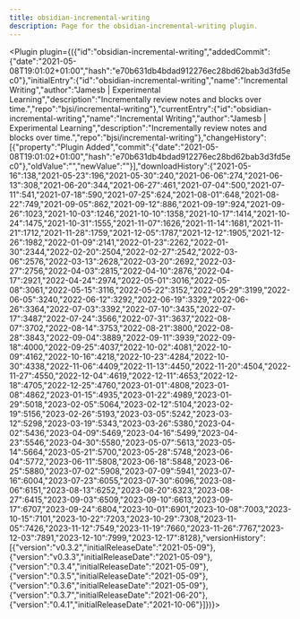 ---
title: obsidian-incremental-writing
description: Page for the obsidian-incremental-writing plugin.
---


<Plugin plugin={({"id":"obsidian-incremental-writing","addedCommit":{"date":"2021-05-08T19:01:02+01:00","hash":"e70b631db4bdad912276ec28bd62bab3d3fd5ec0"},"initialEntry":{"id":"obsidian-incremental-writing","name":"Incremental Writing","author":"Jamesb | Experimental Learning","description":"Incrementally review notes and blocks over time.","repo":"bjsi/incremental-writing"},"currentEntry":{"id":"obsidian-incremental-writing","name":"Incremental Writing","author":"Jamesb | Experimental Learning","description":"Incrementally review notes and blocks over time.","repo":"bjsi/incremental-writing"},"changeHistory":[{"property":"Plugin Added","commit":{"date":"2021-05-08T19:01:02+01:00","hash":"e70b631db4bdad912276ec28bd62bab3d3fd5ec0"},"oldValue":"","newValue":""}],"downloadHistory":{"2021-05-16":138,"2021-05-23":196,"2021-05-30":240,"2021-06-06":274,"2021-06-13":308,"2021-06-20":344,"2021-06-27":461,"2021-07-04":500,"2021-07-11":541,"2021-07-18":590,"2021-07-25":624,"2021-08-01":648,"2021-08-22":749,"2021-09-05":862,"2021-09-12":886,"2021-09-19":924,"2021-09-26":1023,"2021-10-03":1246,"2021-10-10":1358,"2021-10-17":1414,"2021-10-24":1475,"2021-10-31":1555,"2021-11-07":1626,"2021-11-14":1681,"2021-11-21":1712,"2021-11-28":1759,"2021-12-05":1787,"2021-12-12":1905,"2021-12-26":1982,"2022-01-09":2141,"2022-01-23":2262,"2022-01-30":2344,"2022-02-20":2504,"2022-02-27":2542,"2022-03-06":2576,"2022-03-13":2628,"2022-03-20":2692,"2022-03-27":2756,"2022-04-03":2815,"2022-04-10":2876,"2022-04-17":2921,"2022-04-24":2974,"2022-05-01":3016,"2022-05-08":3061,"2022-05-15":3116,"2022-05-22":3152,"2022-05-29":3199,"2022-06-05":3240,"2022-06-12":3292,"2022-06-19":3329,"2022-06-26":3364,"2022-07-03":3392,"2022-07-10":3435,"2022-07-17":3487,"2022-07-24":3566,"2022-07-31":3637,"2022-08-07":3702,"2022-08-14":3753,"2022-08-21":3800,"2022-08-28":3843,"2022-09-04":3889,"2022-09-11":3939,"2022-09-18":4000,"2022-09-25":4037,"2022-10-02":4081,"2022-10-09":4162,"2022-10-16":4218,"2022-10-23":4284,"2022-10-30":4338,"2022-11-06":4409,"2022-11-13":4450,"2022-11-20":4504,"2022-11-27":4550,"2022-12-04":4619,"2022-12-11":4653,"2022-12-18":4705,"2022-12-25":4760,"2023-01-01":4808,"2023-01-08":4862,"2023-01-15":4935,"2023-01-22":4989,"2023-01-29":5018,"2023-02-05":5064,"2023-02-12":5104,"2023-02-19":5156,"2023-02-26":5193,"2023-03-05":5242,"2023-03-12":5298,"2023-03-19":5343,"2023-03-26":5380,"2023-04-02":5436,"2023-04-09":5469,"2023-04-16":5499,"2023-04-23":5546,"2023-04-30":5580,"2023-05-07":5613,"2023-05-14":5664,"2023-05-21":5700,"2023-05-28":5748,"2023-06-04":5772,"2023-06-11":5808,"2023-06-18":5848,"2023-06-25":5880,"2023-07-02":5908,"2023-07-09":5941,"2023-07-16":6004,"2023-07-23":6055,"2023-07-30":6096,"2023-08-06":6151,"2023-08-13":6252,"2023-08-20":6323,"2023-08-27":6415,"2023-09-03":6509,"2023-09-10":6613,"2023-09-17":6707,"2023-09-24":6804,"2023-10-01":6901,"2023-10-08":7003,"2023-10-15":7101,"2023-10-22":7203,"2023-10-29":7308,"2023-11-05":7426,"2023-11-12":7549,"2023-11-19":7660,"2023-11-26":7767,"2023-12-03":7891,"2023-12-10":7999,"2023-12-17":8128},"versionHistory":[{"version":"v0.3.2","initialReleaseDate":"2021-05-09"},{"version":"v0.3.3","initialReleaseDate":"2021-05-09"},{"version":"0.3.4","initialReleaseDate":"2021-05-09"},{"version":"0.3.5","initialReleaseDate":"2021-05-09"},{"version":"0.3.6","initialReleaseDate":"2021-05-09"},{"version":"0.3.7","initialReleaseDate":"2021-06-20"},{"version":"0.4.1","initialReleaseDate":"2021-10-06"}]})}></Plugin>